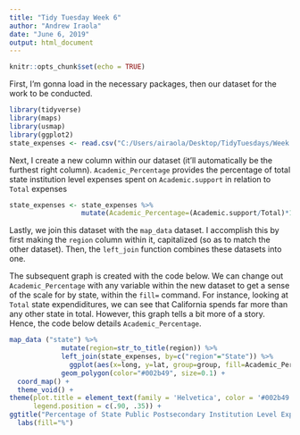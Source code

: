 ---
title: "Tidy Tuesday Week 6"
author: "Andrew Iraola"
date: "June 6, 2019"
output: html_document
---

```{r setup, include=FALSE}
knitr::opts_chunk$set(echo = TRUE)
```
First, I'm gonna load in the necessary packages, then our dataset for the work to be conducted.
```{r}
library(tidyverse)
library(maps)
library(usmap)
library(ggplot2)
state_expenses <- read.csv("C:/Users/airaola/Desktop/TidyTuesdays/Week 6/State Expenses Spreadsheet.csv")
```

Next, I create a new column within our dataset (it'll automatically be the furthest right column). 
`Academic_Percentage` provides the percentage of total state institution level expenses  spent on `Academic.support` in relation to `Total` expenses
```{r}
state_expenses <- state_expenses %>%
                  mutate(Academic_Percentage=(Academic.support/Total)*100)
```

Lastly, we join this dataset with the `map_data` dataset. I accomplish this by first making the `region` column within it, capitalized (so as to match the other dataset). Then, the `left_join` function combines these datasets into one. 

The subsequent graph is created with the code below. We can change out `Academic_Percentage` with any variable within the new dataset to get a sense of the scale for by state, within the `fill=` command. 
For instance, looking at `Total` state expendiditures, we can see that California spends far more than any other state in total. However, this graph tells a bit more of a story. Hence, the code below details `Academic_Percentage`. 

```{r}
map_data ("state") %>%
             mutate(region=str_to_title(region)) %>%
             left_join(state_expenses, by=c("region"="State")) %>%
               ggplot(aes(x=long, y=lat, group=group, fill=Academic_Percentage)) +
             geom_polygon(color="#002b49", size=0.1) + 
  coord_map() +
  theme_void() + 
theme(plot.title = element_text(family = 'Helvetica', color = '#002b49', face = 'bold', size = 15, hjust = 0), 
      legend.position = c(.90, .35)) + 
ggtitle("Percentage of State Public Postsecondary Institution Level Expenses \nSpent on Academic Support in 2017")  +
  labs(fill="%") 
```





